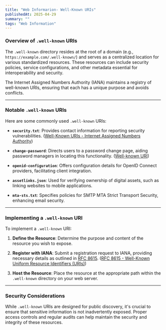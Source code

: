 ```yaml
---
title: "Web Informarion- Well-Known URIs"
publishedAt: 2025-04-29
summary: ""
tags: "Web Information"
---
```



###  Overview of `.well-known` URIs

The `.well-known` directory resides at the root of a domain (e.g., `https://example.com/.well-known/`) and serves as a centralized location for various standardized resources. These resources can include security policies, service configurations, and other metadata essential for interoperability and security.

The Internet Assigned Numbers Authority (IANA) maintains a registry of well-known URIs, ensuring that each has a unique purpose and avoids conflicts. 

---

### Notable `.well-known` URIs

Here are some commonly used `.well-known` URIs:

- **`security.txt`**: Provides contact information for reporting security vulnerabilities.  ([Well-Known URIs - Internet Assigned Numbers Authority](https://www.iana.org/assignments/well-known-uris?utm_source=chatgpt.com))

- **`change-password`**: Directs users to a password change page, aiding password managers in locating this functionality.  ([Well-known URI](https://en.wikipedia.org/wiki/Well-known_URI?utm_source=chatgpt.com))

- **`openid-configuration`**: Offers configuration details for OpenID Connect providers, facilitating client integration.

- **`assetlinks.json`**: Used for verifying ownership of digital assets, such as linking websites to mobile applications.

- **`mta-sts.txt`**: Specifies policies for SMTP MTA Strict Transport Security, enhancing email security.

---

### Implementing a `.well-known` URI

To implement a `.well-known` URI:

1. **Define the Resource**: Determine the purpose and content of the resource you wish to expose.

2. **Register with IANA**: Submit a registration request to IANA, providing necessary details as outlined in [RFC 8615](https://datatracker.ietf.org/doc/html/rfc8615). ([RFC 8615 - Well-Known Uniform Resource Identifiers (URIs)](https://datatracker.ietf.org/doc/html/rfc8615?utm_source=chatgpt.com))

3. **Host the Resource**: Place the resource at the appropriate path within the `.well-known` directory on your web server.

---

### Security Considerations

While `.well-known` URIs are designed for public discovery, it's crucial to ensure that sensitive information is not inadvertently exposed. Proper access controls and regular audits can help maintain the security and integrity of these resources.
